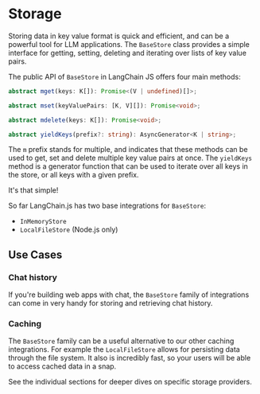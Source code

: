 # Storage

Storing data in key value format is quick and efficient, and can be a powerful tool for LLM applications. The `BaseStore` class provides a simple interface for getting, setting, deleting and iterating over lists of key value pairs.

The public API of `BaseStore` in LangChain JS offers four main methods:

```typescript
abstract mget(keys: K[]): Promise<(V | undefined)[]>;

abstract mset(keyValuePairs: [K, V][]): Promise<void>;

abstract mdelete(keys: K[]): Promise<void>;

abstract yieldKeys(prefix?: string): AsyncGenerator<K | string>;
```

The `m` prefix stands for multiple, and indicates that these methods can be used to get, set and delete multiple key value pairs at once.
The `yieldKeys` method is a generator function that can be used to iterate over all keys in the store, or all keys with a given prefix.

It's that simple!

So far LangChain.js has two base integrations for `BaseStore`:

- `InMemoryStore`
- `LocalFileStore` (Node.js only)

## Use Cases

### Chat history

If you're building web apps with chat, the `BaseStore` family of integrations can come in very handy for storing and retrieving chat history.

### Caching

The `BaseStore` family can be a useful alternative to our other caching integrations.
For example the `LocalFileStore` allows for persisting data through the file system. It also is incredibly fast, so your users will be able to access cached data in a snap.

See the individual sections for deeper dives on specific storage providers.
